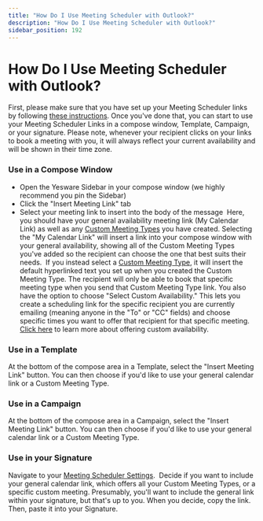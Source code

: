 ```yaml
---
title: "How Do I Use Meeting Scheduler with Outlook?"
description: "How Do I Use Meeting Scheduler with Outlook?"
sidebar_position: 192
---
```


# How Do I Use Meeting Scheduler with Outlook?

First, please make sure that you have set up your Meeting Scheduler links by following [these instructions](/docs/general/how-do-i-set-up-meeting-scheduler).
Once you've done that, you can start to use your Meeting Scheduler Links in a compose window, Template, Campaign, or your signature. Please note, whenever your recipient clicks on your links to book a meeting with you, it will always reflect your current availability and will be shown in their time zone.  
### Use in a Compose Window
- Open the Yesware Sidebar in your compose window (we highly recommend you pin the Sidebar)
- Click the "Insert Meeting Link" tab
- Select your meeting link to insert into the body of the message 
Here, you should have your general availability meeting link (My Calendar Link) as well as any [Custom Meeting Types](/docs/general/how-do-i-create-a-custom-meeting) you have created. Selecting the "My Calendar Link" will insert a link into your compose window with your general availability, showing all of the Custom Meeting Types you've added so the recipient can choose the one that best suits their needs. 
If you instead select a [Custom Meeting Type](/docs/general/how-do-i-create-a-custom-meeting), it will insert the default hyperlinked text you set up when you created the Custom Meeting Type. The recipient will only be able to book that specific meeting type when you send that Custom Meeting Type link.
You also have the option to choose "Select Custom Availability." This lets you create a scheduling link for the specific recipient you are currently emailing (meaning anyone in the "To" or "CC" fields) and choose specific times you want to offer that recipient for that specific meeting. [Click here](/docs/general/how-do-i-suggest-specific-times-for) to learn more about offering custom availability.  
### Use in a Template
At the bottom of the compose area in a Template, select the "Insert Meeting Link" button. You can then choose if you'd like to use your general calendar link or a Custom Meeting Type.
### Use in a Campaign
At the bottom of the compose area in a Campaign, select the "Insert Meeting Link" button. You can then choose if you'd like to use your general calendar link or a Custom Meeting Type.
### Use in your Signature
Navigate to your [Meeting Scheduler Settings](https://app.yesware.com/account/meeting_scheduler).  Decide if you want to include your general calendar link, which offers all your Custom Meeting Types, or a specific custom meeting. Presumably, you'll want to include the general link within your signature, but that's up to you. When you decide, copy the link. Then, paste it into your Signature.